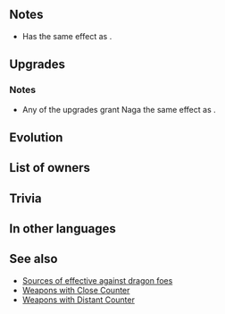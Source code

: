 {{About|the weapon Naga|the character Naga|Naga}}{{Weapon Infobox
|tagid=SID_ナーガ
|wikiName=Naga (weapon)
|weaponType=Green Tome
|weaponName=Naga
|might=14
|range=2
|effectiveness=dragon
|effect=Effective against dragon foes. If foe initiates combat, grants Def/Res+2 during combat.
|cost=400
|exclusive=1
|userVersion1=Closed
|userVersion2=Open
|userVersion3=Gleam Closed
|userVersion4=Gleam Open
|statModifiers=0,14,0,0,0
|required=Rexcalibur
|SE=se_effect_naga.flac
|refinePaths=default
|refineSP=400
|refineMedals=500
|refineDews=200
|upgradedEffect=Effective against dragon foes. If foe initiates combat, grants Def/Res+4 during combat.
|effectSkill1=In combat against a dragon foe, disables foe's skills that "calculate damage using the lower of foe's Def or Res" and unit can counterattack regardless of foe's range.
|iconSkill1=Naga weapon W.png
|tagidExtraSkill1=特
|properties=random_owner
}}
==Notes==
* Has the same effect as {{St|Bracing Stance 1}}.
{{IfFoeInitiates}}
{{Combat boosts}}
{{Effective damage bonus|dragon}}
==Upgrades==
{{Weapon Upgrade List}}
===Notes===
* Any of the upgrades grant Naga the same effect as {{St|Bracing Stance 2}}.
{{LowerDefRes}}
==Evolution==
{{WEvo
|weapon=Divine Naga
|Medals=375
|Dew=150
}}
==List of owners==
{{Skill Hero List}}
==Trivia==
{{Rsn|特殊射程R竜|Unique Range Dragons}}
==In other languages==
{{OtherLanguages
|english=Naga
|japanese=ナーガ
|german=Naga
|spanishEU=Naga
|spanishLA=Naga
|french=Naga
|italian=Naga
|chineseTW=那迦
|portuguese=Naga
}}
==See also==
{{See also skills|cond=WikiName LIKE '%naga%' OR Description LIKE '%if foe initiates combat, grants Def/Res+%during combat%' AND Exclusive='1' OR WeaponEffectiveness='dragon' AND CanUseWeapon__full LIKE '%Tome'|columns=3}}
* [[Sources of effective against dragon foes]]
* [[:Category:Weapons with Close Counter|Weapons with Close Counter]]
* [[:Category:Weapons with Distant Counter|Weapons with Distant Counter]]
{{Weapons Navbox}}